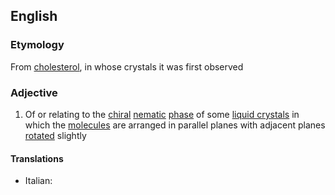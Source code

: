 ==English==

===Etymology===
From [[cholesterol]], in whose crystals it was first observed

===Adjective===
{{en-adj}}

#{{physics}} Of or relating to the [[chiral]] [[nematic]] [[phase]] of some [[liquid crystal]]s in which the [[molecule]]s are arranged in parallel planes with adjacent planes [[rotated]] slightly

====Translations====
{{top}}
* Italian: {{t-|it|colesterico}}
{{mid}}

{{bottom}}